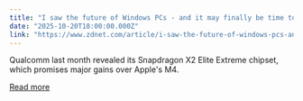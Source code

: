 ```yaml
---
title: "I saw the future of Windows PCs - and it may finally be time to ditch my MacBook"
date: "2025-10-20T18:00:00.000Z"
link: "https://www.zdnet.com/article/i-saw-the-future-of-windows-pcs-and-it-may-finally-be-time-to-ditch-my-macbook/"
---
```


Qualcomm last month revealed its Snapdragon X2 Elite Extreme chipset, which promises major gains over Apple's M4.

[Read more](https://www.zdnet.com/article/i-saw-the-future-of-windows-pcs-and-it-may-finally-be-time-to-ditch-my-macbook/)
